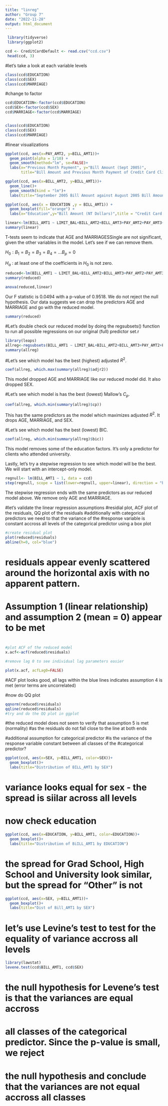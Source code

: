 ---
title: "linreg"
author: "Group 7"
date: "2022-11-28"
output: html_document
---

```{r}
 library(tidyverse)
 library(ggplot2)
```

```{r}
ccd <- CreditCardDefault <- read.csv("ccd.csv")
 head(ccd, 3)
```

#let's take a look at each variable levels

```{r}
class(ccd$EDUCATION)
class(ccd$SEX)
class(ccd$MARRIAGE)
```
#change to factor 
```{r}
ccd$EDUCATION<-factor(ccd$EDUCATION)
ccd$SEX<-factor(ccd$SEX)
ccd$MARRIAGE<-factor(ccd$MARRIAGE)


class(ccd$EDUCATION)
class(ccd$SEX)
class(ccd$MARRIAGE)

```
#linear visualizations

```{r}
ggplot(ccd, aes(x=PAY_AMT2, y=BILL_AMT1))+
  geom_point(alpha = 1/10) +
  geom_smooth(method="lm", se=FALSE)+
  labs(x="Previous Month Payment", y="Bill Amount (Sept 2005)",
       title="Bill Amount and Previous Month Payment of Credit Card Clients")
```
```{r}
ggplot(ccd, aes(x=BILL_AMT2, y=BILL_AMT1))+
  geom_line()+
  geom_smooth(kind = "lm")+
  labs(title="September 2005 Bill Amount against August 2005 Bill Amount")

```


```{r}
ggplot(ccd, aes(x = EDUCATION ,y = BILL_AMT1)) +
  geom_boxplot(fill="orange") +
  labs(x="Education",y="Bill Amount (NT Dollars)",title = "Credit Card Bill Amount in Sept 2005 Vs Education")
```



```{r}
linear<-lm(BILL_AMT1 ~ LIMIT_BAL+BILL_AMT2+BILL_AMT3+PAY_AMT2+PAY_AMT3+AGE+SEX+EDUCATION+MARRIAGE, data = ccd)
summary(linear)
```

T-tests seem to indicate that AGE and MARRIAGESSingle are not significant, given the other variables in the model. Let's see if we can remove them.

$H_{0} : B_{1} = B_{2} = B_{3} = B_{4} = ... B_{p} = 0$

$H_{a}$ : at least one of the coefficients in $H_{0}$ is not zero.

```{r}
reduced<-lm(BILL_AMT1 ~ LIMIT_BAL+BILL_AMT2+BILL_AMT3+PAY_AMT2+PAY_AMT3+SEX+EDUCATION, data = ccd)
summary(reduced)
```


```{r}
anova(reduced,linear)
```

Our F statistic is 0.0494 with a p-value of 0.9518. We do not reject the null hypothesis. Our data suggests we can drop the predictors AGE and MARRIAGE and go with the reduced model.

```{r}
summary(reduced)
```

#Let's double check our reduced model by doing the regsubsets() function to run all possible regressions on our original (full) predictor set.r

```{r}
library(leaps)
allreg<-regsubsets(BILL_AMT1 ~ LIMIT_BAL+BILL_AMT2+BILL_AMT3+PAY_AMT2+PAY_AMT3+AGE+SEX+EDUCATION+MARRIAGE, data = ccd, nbest = 2)
summary(allreg)
```

#Let's see which model has the best (highest) adjusted $R^{2}$.

```{r}
coef(allreg, which.max(summary(allreg)$adjr2))
```

This model dropped AGE and MARRIAGE like our reduced model did. It also dropped SEX.

#Let's see which model is has the best (lowest) Mallow's $C_p$.

```{r}
coef(allreg, which.min(summary(allreg)$cp))
```

This has the same predictors as the model which maximizes adjusted $R^2$. It drops AGE, MARRIAGE, and SEX.

#Let's see which model has the best (lowest) BIC.

```{r}
coef(allreg, which.min(summary(allreg)$bic))
```


This model removes some of the education factors. It's only a predictor for clients who attended university.

Lastly, let's try a stepwise regression to see which model will be the best. We will start with an intercept-only model.

```{r}
regnull<- lm(BILL_AMT1 ~ 1, data = ccd)
step(regnull, scope = list(lower=regnull, upper=linear), direction = "both")
```

The stepwise regression ends with the same predictors as our reduced model above. We remove only AGE and MARRIAGE.

#let's validate the linear regression assumptions
#residial plot, ACF plot of the residuals, QQ plot of the residuals
#additionally with categorical predictors we need to that the variance of the 
#response variable is constant accross all levels of the categorical predictor using a box plot

```{r}
#create residual plot
plot(reduced$residuals)
abline(h=0, col="blue")
```


# residuals appear evenly scattered around the horizontal axis with no apparent pattern. 
# Assumption 1 (linear relationship) and assumption 2 (mean = 0) appear to be met
#  

```{r}
#plot ACF of the reduced model
x.acf<-acf(reduced$residuals)
```




```{r}
#remove lag 0 to see individual lag parameters easier

plot(x.acf, acfLag0=FALSE)
```
#ACF plot looks good, all lags within the blue lines indicates assumption 4 is met (error terms are uncorrelated)

#now do QQ plot

```{r}
qqnorm(reduced$residuals)
qqline(reduced$residuals)
#try and do the QQ plot in ggplot
```
#the reduced model does not seem to verify that assumption 5 is met (normality)
#as the residuals do not fall close to the line at both ends


#additional assumption for categorical predictor
#is the variance of the response variable constant between all classes of the
#categorical predictor?
```{r}
ggplot(ccd, aes(x=SEX, y=BILL_AMT1, color=SEX))+
  geom_boxplot()+
  labs(title="Distribution of BILL_AMT1 by SEX")
```
# variance looks equal for sex - the spread is siilar across all levels
# now check education

```{r}
ggplot(ccd, aes(x=EDUCATION, y=BILL_AMT1, color=EDUCATION))+
  geom_boxplot()+
  labs(title="Distribution of BiILL_AMT1 by EDUCATION")
```
# the spread for Grad School, High School and University look similar, but the spread for "Other" is not

```{r}
ggplot(ccd, aes(x=SEX, y=BILL_AMT1))+
  geom_boxplot()+
  labs(title="Dist of Bill_AMT1 by SEX")
```






# let's use Levine's test to test for the equality of variance accross all levels

```{r}
library(lawstat)
levene.test(ccd$BILL_AMT1, ccd$SEX)
```
# the null hypothesis for Levene's test is that the variances are equal accross
# all classes of the categorical predictor. Since the p-value is small, we reject
# the null hypothesis and conclude that the variances are not equal accross all classes










